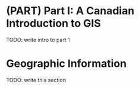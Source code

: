 
# (PART) Part I: A Canadian Introduction to GIS {-}

TODO: write intro to part 1

# Geographic Information

TODO: write this section
